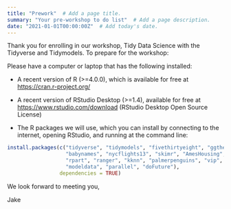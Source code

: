 ```yaml
---
title: "Prework"  # Add a page title.
summary: "Your pre-workshop to do list"  # Add a page description.
date: "2021-01-01T00:00:00Z"  # Add today's date.
---
```



Thank you for enrolling in our workshop, Tidy Data Science with the Tidyverse and Tidymodels. To prepare for the workshop:

Please have a computer or laptop that has the following installed:

* A recent version of R (>=4.0.0), which is available for free at <https://cran.r-project.org/>

* A recent version of RStudio Desktop (>=1.4), available for free at <https://www.rstudio.com/download> (RStudio Desktop Open Source License)

* The R packages we will use, which you can install by connecting to the internet, opening RStudio, and running at the command line:

```r
install.packages(c("tidyverse", "tidymodels", "fivethirtyeight", "ggthemes",
                   "babynames", "nycflights13", "skimr", "AmesHousing",
                   "rpart", "ranger", "kknn", "palmerpenguins", "vip", "themis",
                   "modeldata", "parallel", "doFuture"),
                 dependencies = TRUE)
```

We look forward to meeting you,

Jake
